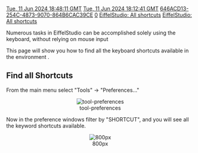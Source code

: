 [[Property:modification_date|Tue, 11 Jun 2024 18:48:11 GMT]]
[[Property:publication_date|Tue, 11 Jun 2024 18:12:41 GMT]]
[[Property:uuid|646ACD13-254C-4873-9070-864B6CAC39CE]]
[[Property:weight|0]]
[[Property:link_title|EiffelStudio: All shortcuts]]
[[Property:title|EiffelStudio: All shortcuts]]

Numerous tasks in EiffelStudio can be accomplished solely using the keyboard, without relying on mouse input

This page will show you how to find all the keyboard shortcuts available  in the environment .


== Find all Shortcuts ==

From the main menu select  "Tools" -> "Preferences..."

<center> [[Image:tool-preferences]] </center>


Now in the preference windows filter by "SHORTCUT", and you will see all the keyword shortcuts available.

<center> [[Image:preference-all-shortcuts | 800px]]  </center>
